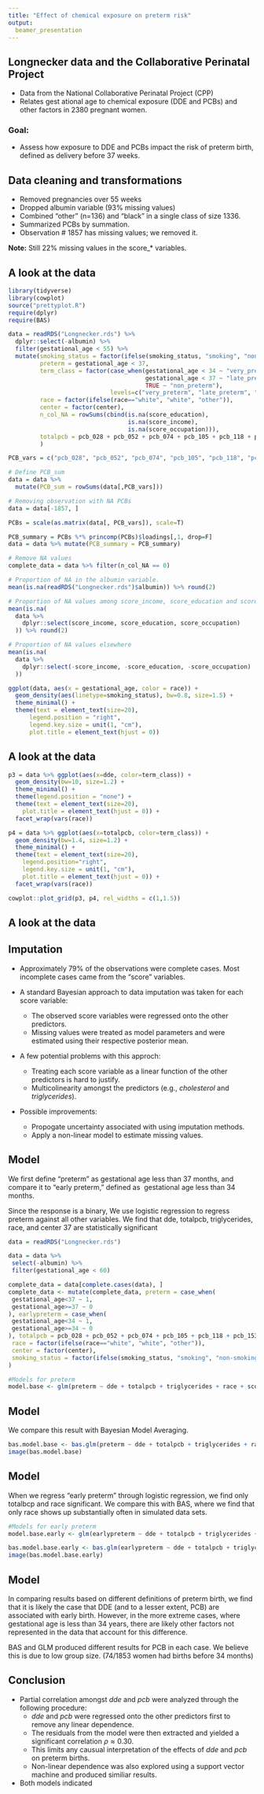 ```yaml
---
title: "Effect of chemical exposure on preterm risk"
output: 
  beamer_presentation
---
```


## Longnecker data and the Collaborative Perinatal Project

- Data from the National Collaborative Perinatal Project (CPP) 
- Relates gest  ational age to chemical exposure (DDE and PCBs) and other factors in 2380 pregnant women. 

### Goal:

- Assess how exposure to DDE and PCBs impact the risk of preterm birth, defined as delivery before 37 weeks.


## Data cleaning and transformations

- Removed pregnancies over 55 weeks
- Dropped albumin variable (93% missing values)
- Combined "other" (n=136) and "black" in a single class of size 1336.
- Summarized PCBs by summation.
- Observation \# 1857 has missing values; we removed it.

**Note:** Still 22% missing values in the score_* variables.

## A look at the data

```r
library(tidyverse)
library(cowplot)
source("prettyplot.R")
require(dplyr)
require(BAS)

data = readRDS("Longnecker.rds") %>% 
  dplyr::select(-albumin) %>% 
  filter(gestational_age < 55) %>% 
  mutate(smoking_status = factor(ifelse(smoking_status, "smoking", "non-smoking")),
         preterm = gestational_age < 37,
         term_class = factor(case_when(gestational_age < 34 ~ "very_preterm",
                                       gestational_age < 37 ~ "late_preterm",
                                       TRUE ~ "non_preterm"), 
                             levels=c("very_preterm", "late_preterm", "non_preterm")),
         race = factor(ifelse(race=="white", "white", "other")),
         center = factor(center),
         n_col_NA = rowSums(cbind(is.na(score_education), 
                                  is.na(score_income), 
                                  is.na(score_occupation))),
         totalpcb = pcb_028 + pcb_052 + pcb_074 + pcb_105 + pcb_118 + pcb_153 + pcb_170 + pcb_138 + pcb_180 +pcb_194 +pcb_203
         )

PCB_vars = c("pcb_028", "pcb_052", "pcb_074", "pcb_105", "pcb_118", "pcb_153", "pcb_170", "pcb_138", "pcb_180", "pcb_194", "pcb_203")

# Define PCB_sum
data = data %>% 
  mutate(PCB_sum = rowSums(data[,PCB_vars]))

# Removing observation with NA PCBs
data = data[-1857, ]

PCBs = scale(as.matrix(data[, PCB_vars]), scale=T)

PCB_summary = PCBs %*% princomp(PCBs)$loadings[,1, drop=F]
data = data %>% mutate(PCB_summary = PCB_summary)

# Remove NA values
complete_data = data %>% filter(n_col_NA == 0)

# Proportion of NA in the albumin variable.
mean(is.na(readRDS("Longnecker.rds")$albumin)) %>% round(2)

# Proportion of NA values among score_income, score_education and score_occupation.
mean(is.na(
  data %>%
    dplyr::select(score_income, score_education, score_occupation)
  )) %>% round(2)

# Proportion of NA values elsewhere
mean(is.na(
  data %>%
    dplyr::select(-score_income, -score_education, -score_occupation)
  ))
```

```r
ggplot(data, aes(x = gestational_age, color = race)) +
  geom_density(aes(linetype=smoking_status), bw=0.8, size=1.5) +
  theme_minimal() +
  theme(text = element_text(size=20), 
      legend.position = "right",
      legend.key.size = unit(1, "cm"),
      plot.title = element_text(hjust = 0))
```

## A look at the data

```r
p3 = data %>% ggplot(aes(x=dde, color=term_class)) + 
  geom_density(bw=10, size=1.2) + 
  theme_minimal() + 
  theme(legend.position = "none") + 
  theme(text = element_text(size=20), 
    plot.title = element_text(hjust = 0)) +
  facet_wrap(vars(race))

p4 = data %>% ggplot(aes(x=totalpcb, color=term_class)) + 
  geom_density(bw=1.4, size=1.2) + 
  theme_minimal() + 
  theme(text = element_text(size=20), 
    legend.position="right",
    legend.key.size = unit(1, "cm"),
    plot.title = element_text(hjust = 0)) +
  facet_wrap(vars(race))

cowplot::plot_grid(p3, p4, rel_widths = c(1,1.5))
```

## A look at the data



## Imputation

- Approximately 79% of the observations were complete cases. Most incomplete cases came from the "score" variables.

- A standard Bayesian approach to data imputation was taken for each score variable:
    - The observed score variables were regressed onto the other predictors.
    - Missing values were treated as model parameters and were estimated using their respective posterior mean.
- A few potential problems with this approch:
    - Treating each score variable as a linear function of the other predictors is hard to justify.
    - Multicolinearity amongst the predictors (e.g., _cholesterol_ and _triglycerides_).
- Possible improvements:
    - Propogate uncertainty associated with using imputation methods.
    - Apply a non-linear model to estimate missing values. 


## Model

We first define "preterm" as gestational age less than 37 months, and compare it to "early preterm," defined as  gestational age less than 34 months.

Since the response is a binary, We use logistic regression to regress preterm against all other variables. We find that dde, totalpcb, triglycerides, race, and center 37 are statistically significant
```r
data = readRDS("Longnecker.rds")

data = data %>%
 select(-albumin) %>%
 filter(gestational_age < 60)

complete_data = data[complete.cases(data), ]
complete_data <- mutate(complete_data, preterm = case_when(
 gestational_age<37 ~ 1,
 gestational_age>=37 ~ 0
), earlypreterm = case_when(
 gestational_age<34 ~ 1,
 gestational_age>=34 ~ 0
), totalpcb = pcb_028 + pcb_052 + pcb_074 + pcb_105 + pcb_118 + pcb_153 + pcb_170 + pcb_138 + pcb_180 +pcb_194 +pcb_203,
 race = factor(ifelse(race=="white", "white", "other")),
 center = factor(center),
 smoking_status = factor(ifelse(smoking_status, "smoking", "non-smoking"))
)

#Models for preterm
model.base <- glm(preterm ~ dde + totalpcb + triglycerides + race + score_education + score_income + score_occupation + maternal_age + cholesterol + center-1, data = complete_data, family = "binomial")

```

## Model

We compare this result with Bayesian Model Averaging.
```r
bas.model.base <- bas.glm(preterm ~ dde + totalpcb + triglycerides + race + score_education + score_income + score_occupation + maternal_age + cholesterol + center, data = complete_data, family = binomial(link = "logit"), modelprior = uniform(), MCMC.iterations = 10000)
image(bas.model.base)
```

## Model

When we regress "early preterm" through logistic regression, we find only totalbcp and race significant. We compare this with BAS, where we find that only race shows up substantially often in simulated data sets.
```r
#Models for early preterm
model.base.early <- glm(earlypreterm ~ dde + totalpcb + triglycerides + race + score_education + score_income + score_occupation + maternal_age + cholesterol + center, data = complete_data, family = "binomial")

bas.model.base.early <- bas.glm(earlypreterm ~ dde + totalpcb + triglycerides + race + score_education + score_income + score_occupation + maternal_age + cholesterol + center, data = complete_data, family = binomial(link = "logit"), modelprior = uniform(), MCMC.iterations = 10000)
image(bas.model.base.early)
```
 
## Model

In comparing results based on different definitions of preterm birth, we find that it is likely the case that DDE (and to a lesser extent, PCB) are associated with early birth. However, in the more extreme cases, where gestational age is less than 34 years, there are likely other factors not represented in the data that account for this difference.

BAS and GLM produced different results for PCB in each case. We believe this is due to low group size. (74/1853 women had births before 34 months) 

## Conclusion


- Partial correlation amongst _dde_ and _pcb_ were analyzed through the following procedure: 
  - _dde_ and _pcb_ were regressed onto the other predictors first to remove any linear dependence.
  - The residuals from the model were then extracted and yielded a significant correlation $\rho \approx 0.30$.
  - This limits any causual interpretation of the effects of _dde_ and _pcb_ on preterm births.
  - Non-linear dependence was also explored using a support vector machine and produced similiar results.

- Both models indicated 




